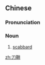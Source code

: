 ==Chinese==
{{zh-forms}}

===Pronunciation===
{{zh-pron
|m=dāoqiào
|c=doi1 ciu3
|h=pfs=tô-seu
|mn=to-siò/to-siù
|cat=n
}}

===Noun===
{{zh-noun}}

# [[scabbard]]

[[zh:刀鞘]]